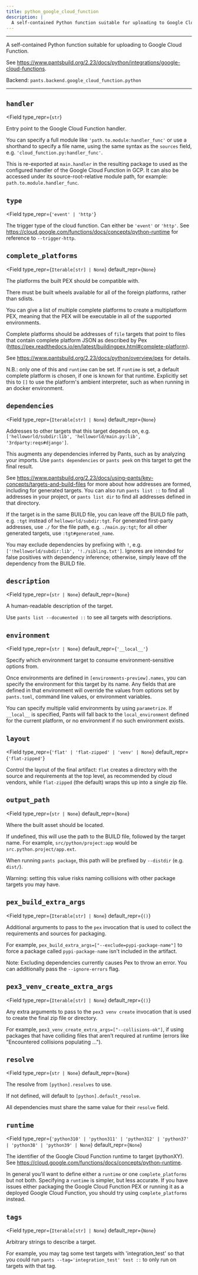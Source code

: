 ```yaml
---
title: python_google_cloud_function
description: |
  A self-contained Python function suitable for uploading to Google Cloud Function.
---
```



---

A self-contained Python function suitable for uploading to Google Cloud Function.

See https://www.pantsbuild.org/2.23/docs/python/integrations/google-cloud-functions.

Backend: <span className="color--primary">`pants.backend.google_cloud_function.python`</span>

---

<span className={styles.options}>

## `handler`

<Field
    type_repr={`str`}
>

Entry point to the Google Cloud Function handler.

You can specify a full module like `'path.to.module:handler_func'` or use a shorthand to specify a file name, using the same syntax as the `sources` field, e.g. `'cloud_function.py:handler_func'`.

This is re-exported at `main.handler` in the resulting package to used as the configured handler of the Google Cloud Function in GCP. It can also be accessed under its source-root-relative module path, for example: `path.to.module.handler_func`.

</Field>

## `type`

<Field
    type_repr={`'event' | 'http'`}
>

The trigger type of the cloud function. Can either be `'event'` or `'http'`. See https://cloud.google.com/functions/docs/concepts/python-runtime for reference to `--trigger-http`.

</Field>

## `complete_platforms`

<Field
    type_repr={`Iterable[str] | None`}
    default_repr={`None`}
>

The platforms the built PEX should be compatible with.

There must be built wheels available for all of the foreign platforms, rather than sdists.

You can give a list of multiple complete platforms to create a multiplatform PEX, meaning that the PEX will be executable in all of the supported environments.

Complete platforms should be addresses of `file` targets that point to files that contain complete platform JSON as described by Pex (https://pex.readthedocs.io/en/latest/buildingpex.html#complete-platform).

See https://www.pantsbuild.org/2.23/docs/python/overview/pex for details.

N.B.: only one of this and `runtime` can be set. If `runtime` is set, a default complete platform is chosen, if one is known for that runtime. Explicitly set this to `[]` to use the platform&#x27;s ambient interpreter, such as when running in an docker environment.

</Field>

## `dependencies`

<Field
    type_repr={`Iterable[str] | None`}
    default_repr={`None`}
>

Addresses to other targets that this target depends on, e.g. `['helloworld/subdir:lib', 'helloworld/main.py:lib', '3rdparty:reqs#django']`.

This augments any dependencies inferred by Pants, such as by analyzing your imports. Use `pants dependencies` or `pants peek` on this target to get the final result.

See https://www.pantsbuild.org/2.23/docs/using-pants/key-concepts/targets-and-build-files for more about how addresses are formed, including for generated targets. You can also run `pants list ::` to find all addresses in your project, or `pants list dir` to find all addresses defined in that directory.

If the target is in the same BUILD file, you can leave off the BUILD file path, e.g. `:tgt` instead of `helloworld/subdir:tgt`. For generated first-party addresses, use `./` for the file path, e.g. `./main.py:tgt`; for all other generated targets, use `:tgt#generated_name`.

You may exclude dependencies by prefixing with `!`, e.g. `['!helloworld/subdir:lib', '!./sibling.txt']`. Ignores are intended for false positives with dependency inference; otherwise, simply leave off the dependency from the BUILD file.

</Field>

## `description`

<Field
    type_repr={`str | None`}
    default_repr={`None`}
>

A human-readable description of the target.

Use `pants list --documented ::` to see all targets with descriptions.

</Field>

## `environment`

<Field
    type_repr={`str | None`}
    default_repr={`'__local__'`}
>

Specify which environment target to consume environment-sensitive options from.

Once environments are defined in `[environments-preview].names`, you can specify the environment for this target by its name. Any fields that are defined in that environment will override the values from options set by `pants.toml`, command line values, or environment variables.

You can specify multiple valid environments by using `parametrize`. If `__local__` is specified, Pants will fall back to the `local_environment` defined for the current platform, or no environment if no such environment exists.

</Field>

## `layout`

<Field
    type_repr={`'flat' | 'flat-zipped' | 'venv' | None`}
    default_repr={`'flat-zipped'`}
>

Control the layout of the final artifact: `flat` creates a directory with the source and requirements at the top level, as recommended by cloud vendors, while `flat-zipped` (the default) wraps this up into a single zip file.

</Field>

## `output_path`

<Field
    type_repr={`str | None`}
    default_repr={`None`}
>

Where the built asset should be located.

If undefined, this will use the path to the BUILD file, followed by the target name. For example, `src/python/project:app` would be `src.python.project/app.ext`.

When running `pants package`, this path will be prefixed by `--distdir` (e.g. `dist/`).

Warning: setting this value risks naming collisions with other package targets you may have.

</Field>

## `pex_build_extra_args`

<Field
    type_repr={`Iterable[str] | None`}
    default_repr={`()`}
>

Additional arguments to pass to the `pex` invocation that is used to collect the requirements and sources for packaging.

For example, `pex_build_extra_args=["--exclude=pypi-package-name"]` to force a package called `pypi-package-name` isn&#x27;t included in the artifact.

Note: Excluding dependencies currently causes Pex to throw an error. You can additionally pass the `--ignore-errors` flag.

</Field>

## `pex3_venv_create_extra_args`

<Field
    type_repr={`Iterable[str] | None`}
    default_repr={`()`}
>

Any extra arguments to pass to the `pex3 venv create` invocation that is used to create the final zip file or directory.

For example, `pex3_venv_create_extra_args=["--collisions-ok"]`, if using packages that have colliding files that aren&#x27;t required at runtime (errors like &#x22;Encountered collisions populating ...&#x22;).

</Field>

## `resolve`

<Field
    type_repr={`str | None`}
    default_repr={`None`}
>

The resolve from `[python].resolves` to use.

If not defined, will default to `[python].default_resolve`.

All dependencies must share the same value for their `resolve` field.

</Field>

## `runtime`

<Field
    type_repr={`'python310' | 'python311' | 'python312' | 'python37' | 'python38' | 'python39' | None`}
    default_repr={`None`}
>

The identifier of the Google Cloud Function runtime to target (pythonXY). See https://cloud.google.com/functions/docs/concepts/python-runtime.

In general you&#x27;ll want to define either a `runtime` or one `complete_platforms` but not both. Specifying a `runtime` is simpler, but less accurate. If you have issues either packaging the Google Cloud Function PEX or running it as a deployed Google Cloud Function, you should try using `complete_platforms` instead.

</Field>

## `tags`

<Field
    type_repr={`Iterable[str] | None`}
    default_repr={`None`}
>

Arbitrary strings to describe a target.

For example, you may tag some test targets with &#x27;integration_test&#x27; so that you could run `pants --tag='integration_test' test ::` to only run on targets with that tag.

</Field>

</span>
